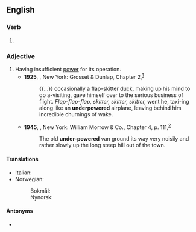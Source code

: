 ==English==

===Verb===
{{head|en|verb form}}

# {{en-past of|underpower}}

===Adjective===
{{en-adj}}

# Having insufficient [[power]] for its operation.
#* '''1925''', {{w|Stewart Edward White}}, New York: Grosset & Dunlap, Chapter 2,<sup>[https://fadedpage.com/books/201410K7/html.php]</sup>
#*: {{...}} occasionally a flap-skitter duck, making up his mind to go a-visiting, gave himself over to the serious business of flight. ''Flap-flap-flap, skitter, skitter, skitter,'' went he, taxi-ing along like an '''underpowered''' airplane, leaving behind him incredible churnings of wake.
#* '''1945''', {{w|Neville Shute}}, New York: William Morrow & Co., Chapter 4, p. 111,<sup>[http://www.fadedpage.com/books/20121105/html.php]</sup>
#*: The old '''under-powered''' van ground its way very noisily and rather slowly up the long steep hill out of the town.

====Translations====
{{trans-top}}
* Italian: {{t|it|sottopotenziato}}
* Norwegian:
*: Bokmål: {{t|nb|undermotorisert}}
*: Nynorsk: {{t|nn|undermotorisert}}
{{trans-mid}}
{{trans-bottom}}

====Antonyms====
* {{l|en|overpowered}}